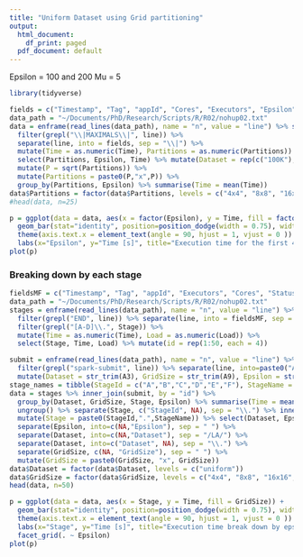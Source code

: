 ```yaml
---
title: "Uniform Dataset using Grid partitioning"
output:
  html_document:
    df_print: paged
  pdf_document: default
---
```

Epsilon = 100 and 200
Mu = 5

```r
library(tidyverse)
```

```r
fields = c("Timestamp", "Tag", "appId", "Cores", "Executors", "Epsilon", "Mu", "Partitions", "Time")
data_path = "~/Documents/PhD/Research/Scripts/R/R02/nohup02.txt"
data = enframe(read_lines(data_path), name = "n", value = "line") %>% select(line) %>% 
  filter(grepl("\\|MAXIMALS\\|", line)) %>%
  separate(line, into = fields, sep = "\\|") %>%
  mutate(Time = as.numeric(Time), Partitions = as.numeric(Partitions)) %>%
  select(Partitions, Epsilon, Time) %>% mutate(Dataset = rep(c("100K"), each = 5, times = 10)) %>%
  mutate(P = sqrt(Partitions)) %>% 
  mutate(Partitions = paste0(P,"x",P)) %>%
  group_by(Partitions, Epsilon) %>% summarise(Time = mean(Time))
data$Partitions = factor(data$Partitions, levels = c("4x4", "8x8", "16x16", "32x32", "64x64"))
#head(data, n=25)

p = ggplot(data = data, aes(x = factor(Epsilon), y = Time, fill = factor(Partitions))) +
  geom_bar(stat="identity", position=position_dodge(width = 0.75), width = 0.7) + 
  theme(axis.text.x = element_text(angle = 90, hjust = 1, vjust = 0 )) +
  labs(x="Epsilon", y="Time [s]", title="Execution time for the first 4 stages by grid size", fill="Grid Size") 
plot(p)
```

### Breaking down by each stage

```r
fieldsMF = c("Timestamp", "Tag", "appId", "Executors", "Cores", "Status", "Duration", "Stage", "Time", "Load", "Interval")
data_path = "~/Documents/PhD/Research/Scripts/R/R02/nohup02.txt"
stages = enframe(read_lines(data_path), name = "n", value = "line") %>% select(line) %>% filter(grepl("\\|MF\\|", line)) %>%
  filter(grepl("END", line)) %>% separate(line, into = fieldsMF, sep = "\\|") %>%
  filter(grepl("[A-D]\\.", Stage)) %>%
  mutate(Time = as.numeric(Time), Load = as.numeric(Load)) %>%
  select(Stage, Time, Load) %>% mutate(id = rep(1:50, each = 4))

submit = enframe(read_lines(data_path), name = "n", value = "line") %>% select(line) %>% 
  filter(grepl("spark-submit", line)) %>% separate(line, into=paste0("A", 1:13), sep = "--") %>% 
  mutate(Dataset = str_trim(A3), GridSize = str_trim(A9), Epsilon = str_trim(A4)) %>% mutate(id = 1:50)
stage_names = tibble(StageId = c("A","B","C","D","E","F"), StageName = c("Partitioning points", "Finding pairs", "Computing centers", "Finding disks", "Partitioning disks", "Maximal disks"))
data = stages %>% inner_join(submit, by = "id") %>%
  group_by(Dataset, GridSize, Stage, Epsilon) %>% summarise(Time = mean(Time)) %>%
  ungroup() %>% separate(Stage, c("StageId", NA), sep = "\\.") %>% inner_join(stage_names, by = "StageId") %>%
  mutate(Stage = paste0(StageId,".",StageName)) %>% select(Dataset, Epsilon, GridSize, Stage, Time) %>%
  separate(Epsilon, into=c(NA,"Epsilon"), sep = " ") %>% 
  separate(Dataset, into=c(NA,"Dataset"), sep = "/LA/") %>% 
  separate(Dataset, into=c("Dataset", NA), sep = "\\.") %>%
  separate(GridSize, c(NA, "GridSize"), sep = " ") %>% 
  mutate(GridSize = paste0(GridSize, "x", GridSize))
data$Dataset = factor(data$Dataset, levels = c("uniform"))
data$GridSize = factor(data$GridSize, levels = c("4x4", "8x8", "16x16", "32x32", "64x64"))
head(data, n=50)

p = ggplot(data = data, aes(x = Stage, y = Time, fill = GridSize)) +
  geom_bar(stat="identity", position=position_dodge(width = 0.75), width = 0.7) + 
  theme(axis.text.x = element_text(angle = 90, hjust = 1, vjust = 0 )) +
  labs(x="Stage", y="Time [s]", title="Execution time break down by epsilon, stage and grid size", fill="Grid Size") +
  facet_grid(. ~ Epsilon)
plot(p)
```

